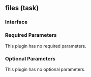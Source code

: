 ## files (task)

### Interface

### Required Parameters

This plugin has no required parameters.

### Optional Parameters

This plugin has no optional parameters.
